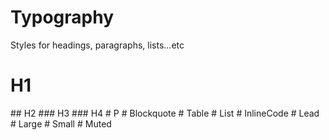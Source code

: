 
<Meta of={Typography} />

# Typography

Styles for headings, paragraphs, lists...etc

<Canvas of={Typography.History} />

# H1

<Canvas of={Typography.H1} />
## H2
<Canvas of={Typography.H2} />
### H3
<Canvas of={Typography.H3} />
### H4
<Canvas of={Typography.H4} />
# P
<Canvas of={Typography.P} />
# Blockquote
<Canvas of={Typography.Blockquote} />
# Table
<Canvas of={Typography.Table} />
# List
<Canvas of={Typography.List} />
# InlineCode
<Canvas of={Typography.InlineCode} />
# Lead
<Canvas of={Typography.Lead} />
# Large
<Canvas of={Typography.Large} />
# Small
<Canvas of={Typography.Small} />
# Muted
<Canvas of={Typography.Muted} />

